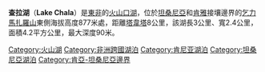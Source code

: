 {{Infobox lake
| lake_name          = 查拉湖
| location           = {{flag|Tanzania}}<br>{{flag|Kenya}}
| image_lake         = Lake Chala.jpg
| image_bathymetry   =
| caption_bathymetry =
| coords             = {{Coord|3|19|S|37|41|E|type:waterbody_scale:3000000|display=inline,title}}
| outflow            = 
| inflow             = 
| catchment          = {{convert|3.38|km2|sqmi|abbr=on}}
| basin_countries    = {{flag|Tanzania}}<br>{{flag|Kenya}}
| length             = {{convert|3|km|mi|abbr=on}}
| width              = {{convert|2.4|km|mi|abbr=on}}
| area               = {{convert|4.2|km2|sqmi|abbr=on}}
| depth              = {{convert|81|m|ft|abbr=on}}
| max-depth          = {{convert|90|m|ft|abbr=on}}
| volume             = {{convert|0.34|km3|mi3|abbr=on}}
| shore              = 
| elevation          = {{convert|877|m|ft|abbr=on}}
| residence_time     = 
| islands            = 
| islands_category   = 
| cities             = 
}}

'''查拉湖'''（'''Lake Chala'''）是[[東非|東非]]的[[火山口湖|火山口湖]]，位於[[坦桑尼亞|坦桑尼亞]]和[[肯雅|肯雅]]接壤邊界的[[乞力馬扎羅山|乞力馬扎羅山]]東側海拔高度877米處，距離[[塔韋塔|塔韋塔]]8公里，該湖長3公里、寬2.4公里，面積4.2平方公里，最大深度90米。

{{Lakes of Kenya}}

{{DEFAULTSORT:Chala}}
[[Category:火山湖|Category:火山湖]]
[[Category:非洲跨國湖泊|Category:非洲跨國湖泊]]
[[Category:肯尼亚湖泊|Category:肯尼亚湖泊]]
[[Category:坦桑尼亞湖泊|Category:坦桑尼亞湖泊]]
[[Category:肯亞-坦桑尼亞邊界|Category:肯亞-坦桑尼亞邊界]]

{{Kenya-stub}}
{{Tanzania-stub}}